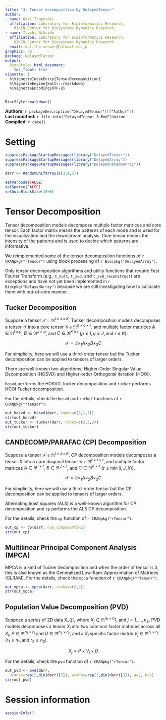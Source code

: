 ```yaml
---
title: "3. Tensor decomposition by DelayedTensor"
author:
- name: Koki Tsuyuzaki
  affiliation: Laboratory for Bioinformatics Research,
    RIKEN Center for Biosystems Dynamics Research
- name: Itoshi Nikaido
  affiliation: Laboratory for Bioinformatics Research,
    RIKEN Center for Biosystems Dynamics Research
  email: k.t.the-answer@hotmail.co.jp
graphics: no
package: DelayedTensor
output:
  BiocStyle::html_document:
    toc_float: true
vignette: |
  %\VignetteIndexEntry{TensorDecomposition}
  %\VignetteEngine{knitr::rmarkdown}
  %\VignetteEncoding{UTF-8}
---
```


```r
BiocStyle::markdown()
```

**Authors**: `r packageDescription("DelayedTensor")[["Author"]] `<br />
**Last modified:** `r file.info("DelayedTensor_3.Rmd")$mtime`<br />
**Compiled**: `r date()`

# Setting
```r
suppressPackageStartupMessages(library("DelayedTensor"))
suppressPackageStartupMessages(library("DelayedArray"))
suppressPackageStartupMessages(library("DelayedRandomArray"))

darr <- RandomUnifArray(c(3,4,5))

setVerbose(FALSE)
setSparse(FALSE)
setAutoBlockSize(1E+8)
```

# Tensor Decomposition

Tensor decomposition models decompose multiple factor matrices and core tensor.
Each factor matrix means the patterns of each mode
and is used for the visualization and the downstream analysis.
Core tensor means the intensity of the patterns
and is used to decide which patterns are informative.

We reimplemented some of the tensor decomposition functions of
`r CRANpkg("rTensor")` using block processing of
`r Biocpkg("DelayedArray")`.

Only tensor decomposition algorithms and utility functions that require
Fast Fourier Transform (e.g., `t_mult`, `t_svd`, and `t_svd_reconstruct`)
are exceptions and have not yet been implemented in `r Biocpkg("DelayedArray")`
because we are still investigating how to calculate them with
out-of-core manner.

## Tucker Decomposition

Suppose a tensor $\mathcal{X} \in \Re^{I \times J \times K}$.
Tucker decomposition models decomposes a tensor $\mathcal{X}$ into a core tensor
$\mathcal{G} \in \Re^{p \times q \times r}$,
and multiple factor matrices $A \in \Re^{I \times p}$,
$B \in \Re^{J \times q}$, and $C \in \Re^{K \times r}$
($p \leq I, q \leq J, \textrm{and}\ r \leq K$).

$$
\mathcal{X} = \mathcal{G} \times_{1} A \times_{2} B \times_{3} C
$$

For simplicity, here we will use a third-order tensor
but the Tucker decomposition can be applied to tensors of larger orders.

There are well-known two algorithms;
Higher-Order Singular Value Decomposition (HOSVD) and
Higher-order Orthogonal Iteration (HOOI).

`hosvd` performs the HOSVD Tucker decomposition
and `tucker` performs HOOI Tucker decomposition.

For the details, check the `hosvd` and `tucker` functions of
`r CRANpkg("rTensor")`.

```r
out_hosvd <- hosvd(darr, ranks=c(2,1,3))
str(out_hosvd)
out_tucker <- tucker(darr, ranks=c(2,3,2))
str(out_tucker)
```

## CANDECOMP/PARAFAC (CP) Decomposition

Suppose a tensor $\mathcal{X} \in \Re^{I \times J \times K}$.
CP decomposition models decomposes a tensor $X$ into a core diagonal tensor
$\mathcal{G} \in \Re^{r \times r \times r}$,
and multiple factor matrices $A \in \Re^{I \times r}$,
$B \in \Re^{J \times r}$, and $C \in \Re^{K \times r}$
($r \leq \min{\left(I,J,K\right)}$).

$$
\mathcal{X} = \mathcal{G} \times_{1} A \times_{2} B \times_{3} C
$$

For simplicity, here we will use a third-order tensor
but the CP decomposition can be applied to tensors of larger orders.

Alternating least squares (ALS) is a well-known algorithm for CP decomposition
and `cp` performs the ALS CP decomposition.

For the details, check the `cp` function of `r CRANpkg("rTensor")`.

```r
out_cp <- cp(darr, num_components=2)
str(out_cp)
```

## Multilinear Principal Component Analysis (MPCA)

MPCA is a kind of Tucker decomposition and when the order of tensor is 3,
this is also known as the
Generalized Low-Rank Approximation of Matrices (GLRAM).
For the details, check the `mpca` function of `r CRANpkg("rTensor")`.

```r
out_mpca <- mpca(darr, ranks=c(2,2))
str(out_mpca)
```

## Population Value Decomposition (PVD)

Suppose a series of 2D data X_{j}, where $X_{j} \in \Re^{n_{1} \times n_{2}}$,
and $j = 1, \ldots , n_{3}$.
PVD models decomposes a tensor $X_{j}$
into two common factor matrices across all $X_{j}$,
$P \in \Re^{n_{1} \times r_{1}}$ and $D \in \Re^{n_{2} \times r_{2}}$,
and a $X_{j}$ specific factor matrix $V_{j} \in \Re^{r_{1} \times r_{2}}$
($r_{1} \leq n_{1}, \textrm{and}\ r_{2} \leq n_{2}$).


$$
X_{j} = P \times V_{j} \times D
$$

For the details, check the `pvd` function of `r CRANpkg("rTensor")`.

```r
out_pvd <- pvd(darr,
  uranks=rep(2,dim(darr)[3]), wranks=rep(3,dim(darr)[3]), a=2, b=3)
str(out_pvd)
```

# Session information {.unnumbered}

```r
sessionInfo()
```
